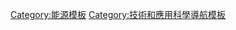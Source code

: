 {{Navbox
|name = 燃料氣體
|title = [[燃料氣體]]
|image = [[File:Gas flame.jpg|90px]] <!--, File:Gasvlam.jpgFile:Light my fire (2152952690).jpg-->
|state = {{{state<includeonly>|autocollapse</includeonly>}}}
|listclass = hlist

|group1  = 類型
|list1 = {{Navbox subgroup
|group1 = 人造瓦斯</br>({{le|人造瓦斯歷史|History of manufactured gas|歷史}})
|list1  = 
*[[煤气]]
*[[合成气]]
*[[煤炭氣化]]
*{{le|發生爐煤氣|Producer gas}}
*[[木煤气]]
*[[水煤氣]]
*{{le|蒙德煤气|Mond gas}}
*{{le|粗柴油|Pintsch gas}}
*{{le|蓝焰水煤气|Blau gas}}
*[[生物氣體]]
**[[沼氣]]
*[[气化反应]]
*{{le|掩埋沼氣|Landfill gas}}
*{{le|高爐煤氣|Blast furnace gas}}

|group2 = [[天然气]]
|list2 =
*[[壓縮天然氣]]
*[[液化天然气]]
*{{le|滲氫天然氣|HCNG}}

|group3 = [[液化石油气]]
|list3 =
*[[丙烷]]
*[[丁烷]]
*{{link-en|車用油氣|Autogas}}
}}

|group2 = 基礎設施
|list2 =
*{{le|煤氣廠|Gasworks}}
*[[煤氣鼓]]
*{{le|天然氣處理|Natural-gas processing}}
*{{le|天然气储存|Natural gas storage}}
*{{le|壓氣機站|Compressor station}}
*{{le|添味劑加入器|Odorizer}}
*[[瓦斯表]]

|group3 = 用途
|list3=
*[[煤氣燈]]
*{{le|煤氣網罩|Gas mantle}}
*[[氣爐]]
*[[热水器]]
*{{le|氣體燃燒器|Gas burner}}
*{{le|燃氣引擎|Gas engine}}
*[[燃氣渦輪發動機]]
*[[本生燈]]
*{{le|长明火|Pilot light}}

|group4 = 計量
|list4= 
*[[韋伯參數]]
*[[气相色谱法]]

}}<noinclude>
{{collapsible option}}
{{Documentation}}
[[Category:能源模板]]
[[Category:技術和應用科學導航模板]]
</noinclude>